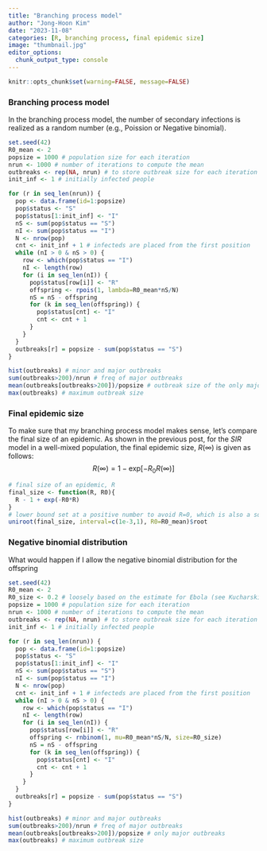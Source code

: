 ```yaml
---
title: "Branching process model"
author: "Jong-Hoon Kim"
date: "2023-11-08"
categories: [R, branching process, final epidemic size]
image: "thumbnail.jpg"
editor_options: 
  chunk_output_type: console
---
```


```r
knitr::opts_chunk$set(warning=FALSE, message=FALSE) 
```

### Branching process model

In the branching process model, the number of secondary infections is realized as a random number (e.g., Poission or Negative binomial).

```r
set.seed(42)
R0_mean <- 2
popsize = 1000 # population size for each iteration
nrun <- 1000 # number of iterations to compute the mean
outbreaks <- rep(NA, nrun) # to store outbreak size for each iteration
init_inf <- 1 # initially infected people

for (r in seq_len(nrun)) {
  pop <- data.frame(id=1:popsize)
  pop$status <- "S"
  pop$status[1:init_inf] <- "I"
  nS <- sum(pop$status == "S")
  nI <- sum(pop$status == "I")
  N <- nrow(pop)
  cnt <- init_inf + 1 # infecteds are placed from the first position
  while (nI > 0 & nS > 0) {
    row <- which(pop$status == "I")
    nI <- length(row)
    for (i in seq_len(nI)) {
      pop$status[row[i]] <- "R"
      offspring <- rpois(1, lambda=R0_mean*nS/N)
      nS = nS - offspring
      for (k in seq_len(offspring)) {
        pop$status[cnt] <- "I" 
        cnt <- cnt + 1
      }
    }
  }
  outbreaks[r] = popsize - sum(pop$status == "S")
}

hist(outbreaks) # minor and major outbreaks
sum(outbreaks>200)/nrun # freq of major outbreaks
mean(outbreaks[outbreaks>200])/popsize # outbreak size of the only major outbreaks
max(outbreaks) # maximum outbreak size
```

### Final epidemic size

To make sure that my branching process model makes sense, let's compare the final size of an epidemic. As shown in the previous post, for the $SIR$ model in a well-mixed population, the final epidemic size, $R(\infty)$ is given as follows: $$R(\infty) = 1 − \text{exp}\left[-R_0R(\infty)\right]$$

```r
# final size of an epidemic, R
final_size <- function(R, R0){
  R - 1 + exp(-R0*R)
}
# lower bound set at a positive number to avoid R=0, which is also a solution
uniroot(final_size, interval=c(1e-3,1), R0=R0_mean)$root
```

### Negative binomial distribution

What would happen if I allow the negative binomial distribution for the offspring

```r
set.seed(42)
R0_mean <- 2
R0_size <- 0.2 # loosely based on the estimate for Ebola (see Kucharski et al. 2016 https://wwwnc.cdc.gov/eid/article/22/1/15-1410_article)
popsize = 1000 # population size for each iteration
nrun <- 1000 # number of iterations to compute the mean
outbreaks <- rep(NA, nrun) # to store outbreak size for each iteration
init_inf <- 1 # initially infected people

for (r in seq_len(nrun)) {
  pop <- data.frame(id=1:popsize)
  pop$status <- "S"
  pop$status[1:init_inf] <- "I"
  nS <- sum(pop$status == "S")
  nI <- sum(pop$status == "I")
  N <- nrow(pop)
  cnt <- init_inf + 1 # infecteds are placed from the first position
  while (nI > 0 & nS > 0) {
    row <- which(pop$status == "I")
    nI <- length(row)
    for (i in seq_len(nI)) {
      pop$status[row[i]] <- "R"
      offspring <- rnbinom(1, mu=R0_mean*nS/N, size=R0_size)
      nS = nS - offspring
      for (k in seq_len(offspring)) {
        pop$status[cnt] <- "I" 
        cnt <- cnt + 1
      }
    }
  }
  outbreaks[r] = popsize - sum(pop$status == "S")
}

hist(outbreaks) # minor and major outbreaks
sum(outbreaks>200)/nrun # freq of major outbreaks
mean(outbreaks[outbreaks>200])/popsize # only major outbreaks
max(outbreaks) # maximum outbreak size
```
